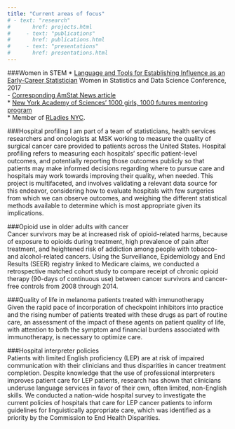 ```yaml
---
title: "Current areas of focus"
# - text: "research"
#       href: projects.html
#     - text: "publications"
#       href: publications.html
#     - text: "presentations"
#       href: presentations.html
---
```

<link rel="stylesheet" href="styles.css" type="text/css">
<link rel="stylesheet" href="fonts/academicons.min.css"/>

###Women in STEM
* [Language and Tools for Establishing Influence as an Early-Career Statistician](https://ww2.amstat.org/meetings/wsds/2017/onlineprogram/AbstractDetails.cfm?AbstractID=303802) Women in Statistics and Data Science Conference, 2017  
    - [Corresponding AmStat News article](http://magazine.amstat.org/blog/2018/05/01/earlycareertools/)  
* [New York Academy of Sciences' 1000 girls, 1000 futures mentoring program](http://magazine.amstat.org/blog/2018/11/01/1000-girls-1000-futures/?utm_source=informz&utm_medium=email&utm_campaign=amstatnews&_zs=UvcOe1&_zl=vBfH5)  
*  Member of [RLadies NYC](http://www.rladiesnyc.org/).
<br>

###Hospital profiling
I am part of a team of statisticians, health services researchers and oncologists at MSK working to measure the quality of surgical cancer care provided to patients across the United States. Hospital profiling refers to measuring each hospitals' specific patient-level outcomes, and potentially reporting those outcomes publicly so that patients may make informed decisions regarding where to pursue care and hospitals may work towards improving their quality, when needed. This project is multifaceted, and involves validating a relevant data source for this endeavor, considering how to evaluate hospitals with few surgeries from which we can observe outcomes, and weighing the different statistical methods available to determine which is most appropriate given its implications.  

###Opioid use in older adults with cancer  
Cancer survivors may be at increased risk of opioid-related harms, because of exposure to opioids during treatment, high prevalence of pain after treatment, and heightened risk of addiction among people with tobacco- and alcohol-related cancers. Using the Surveillance, Epidemiology and End Results (SEER) registry linked to Medicare claims, we conducted a retrospective matched cohort study to compare receipt of chronic opioid therapy (90-days of continuous use) between cancer survivors and cancer-free controls from 2008 through 2014.  

###Quality of life in melanoma patients treated with immunotherapy  
Given the rapid pace of incorporation of checkpoint inhibitors into practice and the rising number of patients treated with these drugs as part of routine care, an assessment of the impact of these agents on patient quality of life, with attention to both the symptom and financial burdens associated with immunotherapy, is necessary to optimize care. 

###Hospital interpreter policies  
Patients with limited English proficiency (LEP) are at risk of impaired communication with their clinicians and thus disparities in cancer treatment completion. Despite knowledge that the use of professional interpreters improves patient care for LEP patients, research has shown that clinicians underuse language services in favor of their own, often limited, non-English skills. We conducted a nation-wide hospital survey to investigate the current policies of hospitals that care for LEP cancer patients to inform guidelines for linguistically appropriate care, which was identified as a priority by the Commission to End Health Disparities.
<br>

<!-- ###Professional development -->
<!-- Here are some tools I'm using to work towards my 2019 professional devlopment goals of increasing my R skills, incorporating Git into my workflow and using shiny apps.   -->

<!-- * R -->
<!--     + [Advanced R](http://adv-r.had.co.nz/) -->
<!-- ###Efficient workflows -->
<!-- * Git -->
<!--     + [Happy Git and GitHub for the useR](http://happygitwithr.com/) -->
<!--     + ["Git with Joyce," a tutorial on GitHub Workflows, Joyce Robbins](https://github.com/jtr13/codehelp/blob/master/GitHubWorkflow.pdf) -->
<!-- <br> -->
<!-- * Shiny -->
<!--     + Julia Wrobel's R Ladies [tutorial](http://juliawrobel.com/tutorials/shiny_tutorial_nba.html) with NBA Data for the R Ladies NYC meetup on May 8, 2018 -->
<!-- * Demo of my project management shiny application available on [GitHub](https://github.mskcc.org/laveryj/Project-Management-Shiny-App)   -->
<!-- <br><br> -->
